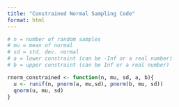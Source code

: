 ```yaml
---
title: "Constrained Normal Sampling Code"
format: html
---
```


```r
# n = number of random samples 
# mu = mean of normal 
# sd = std. dev. normal 
# a = lower constraint (can be -Inf or a real number) 
# b = upper constraint (can be Inf or a real number)

rnorm_constrained <- function(n, mu, sd, a, b){
  u <- runif(n, pnorm(a, mu,sd), pnorm(b, mu, sd)) 
  qnorm(u, mu, sd) 
}
```
